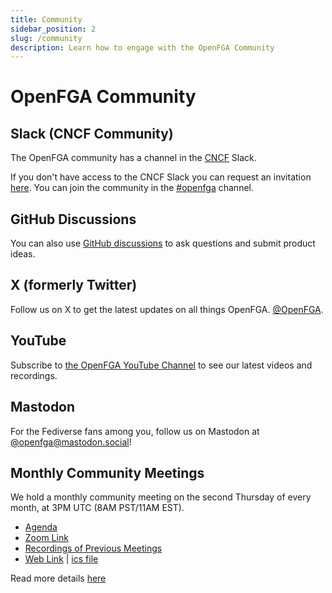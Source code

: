```yaml
---
title: Community
sidebar_position: 2
slug: /community
description: Learn how to engage with the OpenFGA Community
---
```

# OpenFGA Community

## Slack (CNCF Community)
The OpenFGA community has a channel in the [CNCF](https://cncf.io) Slack.

If you don't have access to the CNCF Slack you can request an invitation [here](https://slack.cncf.io). You can join the community in the [#openfga](https://cloud-native.slack.com/archives/C06G1NNH47N) channel.

## GitHub Discussions
You can also use [GitHub discussions](https://github.com/orgs/openfga/discussions) to ask questions and submit product ideas.

## X (formerly Twitter)
Follow us on X to get the latest updates on all things OpenFGA. [@OpenFGA](https://twitter.com/OpenFGA).

## YouTube
Subscribe to [the OpenFGA YouTube Channel](https://www.youtube.com/@OpenFGA) to see our latest videos and recordings.

## Mastodon
For the Fediverse fans among you, follow us on Mastodon at [@openfga@mastodon.social](https://mastodon.social/@openfga)!

## Monthly Community Meetings
We hold a monthly community meeting on the second Thursday of every month, at 3PM UTC (8AM PST/11AM EST).

* [Agenda](https://docs.google.com/document/d/1Y6rbD0xpGLVl-7CmeMgxi56_a0ibIQ_RojvWBbT9MZk/edit#)
* [Zoom Link](https://okta.zoom.us/j/92836372678?pwd=aTE0M3JNK0tDQWxHOWdvNnlmWCtYZz09)
* [Recordings of Previous Meetings](https://www.youtube.com/playlist?list=PLUR5l-oTFZqUneyHz-h4WzaJssgxBXdxB)
* [Web Link](https://calendar.google.com/calendar/embed?src=daf2d94b4d60979d468faf274e98d098b03bc08adfaf25d8c27ff0ad8d344f2a%40group.calendar.google.com) | [ics file](https://calendar.google.com/calendar/ical/38a445a2801a268987d9e566b2b8f60d90bb615c4a9678c7c2c992020a166bf2%40group.calendar.google.com/public/basic.ics)

Read more details [here](https://github.com/openfga/community/blob/main/community-meetings.md)
